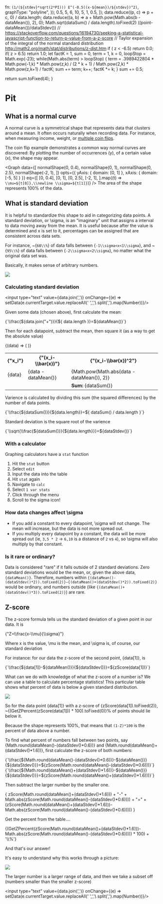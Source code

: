   fn: `(1/(${stdev}*sqrt(2*PI))) E^(-0.5((x-${mean})/${stdev})^2)`,
  graphType: "polyline",
});
  0.5, 5, 6, 10, 5, 1, 0.5,
]);
  data.reduce((p, c) => p + c, 0) / data.length;
  data.reduce((a, b) => a + Math.pow(Math.abs(b - dataMean()), 2), 0);
  Math.sqrt(dataSum() / data.length).toFixed(2)
  ((point-dataMean())/dataStdev())
// https://stackoverflow.com/questions/16194730/seeking-a-statistical-javascript-function-to-return-p-value-from-a-z-score
// Taylor expansion of the integral of the normal standard distribution http://math2.org/math/stat/distributions/z-dist.htm
  if ( z < -6.5)
    return 0.0;
  if( z > 6.5) 
    return 1.0;
  let factK = 1, sum = 0, term = 1, k = 0, loopStop = Math.exp(-23);
  while(Math.abs(term) > loopStop) {
    term = .3989422804 * Math.pow(-1,k) * Math.pow(z,k) / (2 * k + 1) / Math.pow(2,k) * Math.pow(z,k+1) / factK;
    sum += term;
    k++;
    factK *= k;
  }
  sum += 0.5;

  return sum.toFixed(4);
}

# Pit

## What is a normal curve

A normal curve is a symmetrical shape that represents data that clusters around a mean. It often occurs naturally when recording data. For instance, when measuring income, weight, or [multiple coin flips](/sch/10/ma/misc/coin).

The coin flip example demonstrates a common way normal curves are discovered: By plotting the number of occurrences (y), of a certain value (x), the shape may appear.

<Graph
  data={[
    normalShape(0, 0.4),
    normalShape(0, 1),
    normalShape(0, 2.5),
    normalShape(-2, 1),
  ]}
  opts={{ yAxis: { domain: [0, 1] }, xAxis: { domain: [-5, 5] } }}
  eq={[
    [0, 0.4],
    [0, 1],
    [0, 2.5],
    [-2, 1],
  ].map((t) => `\\mu=${t[0]},\\newline \\sigma=${t[1]}`)}
/>
The area of the shape represents 100% of the data.

## What is standard deviation

It is helpful to standardize this shape to aid in categorizing data points. A standard deviation, or <E>\sigma</E>, is an "imaginary" unit that assigns a interval to data moving away from the mean. It is useful because after the value is determined and x is set to it, percentages can be assigned that are consistent across data sets.

For instance, ~<E>{`68\\%`}</E> of data falls between <E>{`-1\\sigma<x<1\\sigma`}</E>, and ~<E>{`95\\%`}</E> of data falls between <E>{`-2\\sigma<x<2\\sigma`}</E>, no matter what the original data set was.

Basically, it makes sense of arbitrary numbers.

![](https://d3tl80hy6t5toy.cloudfront.net/wp-content/uploads/sites/4/2012/08/12100547/Bell-Curve-Standard-Deviation.jpg)

### Calculating standard deviation

<input type="text" value={data.join(',')} onChange={(e) => setData(e.currentTarget.value.replaceAll(' ',',').split(',').map(Number))}/>

Given some data (chosen above), first calculate the mean:

<Suspense fallback="Loading....">
<E type="block">{`\\frac{${data.join("+")}}{${
  data.length
}}=${dataMean()}`}</E>
</Suspense>

Then for each datapoint, subtract the mean, then square it (as a way to get the absolute value)

<table>
  <tbody>
    <tr>
      <th>
        <E>{"x_i"}</E>
      </th>
      <th>
        <E>{"(x_i-\\bar{x})"}</E>
      </th>
      <th>
        <E>{"(x_i-\\bar{x})^2"}</E>
      </th>
    </tr>
    <Suspense fallback="Loading....">
    <For each={data}>
        {(data) => (
          <tr>
            <td>{data}</td>
            <td>{data - dataMean()}</td>
            <td>{Math.pow(Math.abs(data - dataMean()), 2)}</td>
          </tr>
        )}
      </For>
    </Suspense>
    <tr>
      <td colspan="2" />
      <td>
        <b>Sum: </b>
        {dataSum()}
      </td>
    </tr>
  </tbody>
</table>

Varience is calculated by dividing this sum (the squared differences) by the number of data points.

<Suspense fallback="Loading....">
  <E type="block">
    {`\\frac{${dataSum()}}{${data.length}}=${
      dataSum() / data.length
    }`}
  </E>
</Suspense>

Standard deviation is the square root of the varience

<Suspense fallback="Loading...">
  <E type="block">
    {`\\sqrt{\\frac{${dataSum()}}{${data.length}}}=${dataStdev()}`}
  </E>
</Suspense>

### With a calculator

Graphing calculators have a `stat` function

1. Hit the `stat` button
2. Select `edit`
3. Input the data into the table
4. Hit `stat` again
5. Navigate to `calc`
6. Select `1 var stats`
7. Click through the menu
8. Scroll to the sigma icon!

### How data changes affect <E>\sigma</E>

- If you add a constant to every datapoint, <E>\sigma</E> will not change. The mean will increase, but the data is not more spread out.
- If you multiply every datapoint by a constant, the data will be more spread out (ie, `3,5 * 2` -> `6,10` is a distance of `2` vs `4`), so <E>\sigma</E> will also multiply by that constant.

### Is it rare or ordinary?

<Suspense fallback="Loading...">
Data is considered "rare" if it falls outside of 2 standard deviations. Zero standard deviations would be the mean, or, given the above data, <code>{dataMean()}</code>. Therefore, numbers within <code>{(dataMean()-(dataStdev()*2)).toFixed(2)}—{(dataMean()+(dataStdev()*2)).toFixed(2)}</code> would be ordinary, and numbers outside (like <code>{(dataMean()+(dataStdev()*3)).toFixed(2)}</code>) are rare.
</Suspense>

## Z-score

The z-score formula tells us the standard deviation of a given point in our data. It is

<E type="block">
{"Z=\\frac{x-\\mu}{\\sigma}"}
</E>

Where x is the value, <E>\mu</E> is the mean, and <E>\sigma</E> is, of course, our standard deviation

For instance: for our data the z-score of the second point, {data[1]}, is

<Suspense fallback="Loading...">
  <E type="block">
  {`\\frac{${data[1]}-${dataMean()}}{${dataStdev()}}=${zScore(data[1])}`}
  </E>
</Suspense>

What can we do with knowledge of what the z-score of a number is? We can use a table to calculate percentage statistics! This particular table shows what percent of data is below a given standard distribution.

![](https://cdn.wallstreetmojo.com/wp-content/uploads/2019/04/Z-%E2%80%93-Score.png)

So for the data point {data[1]} with a z-score of {zScore(data[1]).toFixed(2)}, ~{(GetZPercent(zScore(data[1])) * 100).toFixed(0)}% of points should lie below it.

Because the shape represents 100%, that means that `(1-Z)*100` is the percent of data above a number.

To find what percent of numbers fall between two points, say {Math.round(dataMean()-(dataStdev()*0.6))} and {Math.round(dataMean()+(dataStdev()*1.6))}, first calculate the z-score of both numbers:

<Suspense fallback="Loading...">
<E type="block">
{`\\frac{${Math.round(dataMean()-(dataStdev()*0.6))}-${dataMean()}}{${dataStdev()}}=${zScore(Math.round(dataMean()-(dataStdev()*0.6)))}`}
</E>
<E type="block">
{`\\frac{${Math.round(dataMean()+(dataStdev()*1.6))}-${dataMean()}}{${dataStdev()}}=${zScore(Math.round(dataMean()+(dataStdev()*1.6)))}`}
</E>

Then subtract the larger number by the smaller one.

<E type="block">
{
  zScore(Math.round(dataMean()+(dataStdev()*1.6)))
  + "-" +
  Math.abs(zScore(Math.round(dataMean()-(dataStdev()*0.6))))
  + "=" +
  (zScore(Math.round(dataMean()+(dataStdev()*1.6)))-Math.abs(zScore(Math.round(dataMean()-(dataStdev()*0.6)))))
}
</E>

Get the percent from the table....

<E type="block">
{(GetZPercent(zScore(Math.round(dataMean()+(dataStdev()*1.6)))-Math.abs(zScore(Math.round(dataMean()-(dataStdev()*0.6))))) * 100) + '\\%'}
</E>
</Suspense>

And that's our answer!

It's easy to understand why this works through a picture:

![](/sch/stat/intersection.png)

The larger number is a larger range of data, and then we take a subset off (numbers smaller than the smaller z-score)

<input type="text" value={data.join(',')} onChange={(e) => setData(e.currentTarget.value.replaceAll(' ',',').split(',').map(Number))}/>